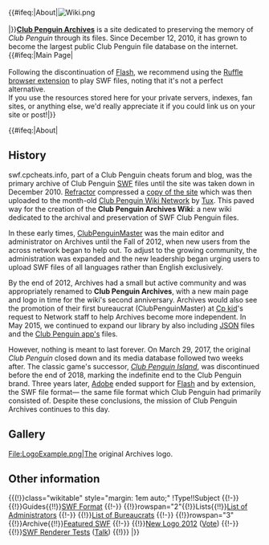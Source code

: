 {{#ifeq:{{PAGENAME}}|About|[[File:Wiki.png|center|link=]]<br><br>|}}[[Project:About|'''Club Penguin Archives''']] is a site dedicated to preserving the memory of ''Club Penguin'' through its files. Since December 12, 2010, it has grown to become the largest public Club Penguin file database on the internet. {{#ifeq:{{PAGENAME}}|Main Page|<br><br>Following the discontinuation of [[wikipedia:Adobe Flash|Flash]], we recommend using the <span class="plainlinks">[https://ruffle.rs Ruffle browser extension]</span> to play SWF files, noting that it's not a perfect alternative.<br>If you use the resources stored here for your private servers, indexes, fan sites, or anything else, we'd really appreciate it if you could link us on your site or post!|}}

{{#ifeq:{{PAGENAME}}|About|
==History==
swf.cpcheats.info, part of a Club Penguin cheats forum and blog, was the primary archive of Club Penguin [[wikipedia:SWF|SWF]] files until the site was taken down in December 2010. [[User:Refractor|Refractor]] compressed a [[Project:Mirror|copy of the site]] which was then uploaded to the month-old [[clubpenguinwiki:CPWN:Main Page|Club Penguin Wiki Network]] by [[User:Tux|Tux]]. This paved way for the creation of the '''Club Penguin Archives Wiki''': a new wiki dedicated to the archival and preservation of SWF Club Penguin files.

In these early times, [[User:ClubPenguinMaster|ClubPenguinMaster]] was the main editor and administrator on Archives until the Fall of 2012, when new users from the across network began to help out. To adjust to the growing community, the administration was expanded and the new leadership began urging users to upload SWF files of all languages rather than English exclusively.

By the end of 2012, Archives had a small but active community and was appropriately renamed to '''Club Penguin Archives''', with a new main page and logo in time for the wiki's second anniversary. Archives would also see the promotion of their first bureaucrat (ClubPenguinMaster) at [[User:CK|Cp kid]]'s request to Network staff to help Archives become more independent. In May 2015, we continued to expand our library by also including [[wikipedia:JSON|JSON]] files and the [[clubpenguinwiki:Club Penguin (app)|Club Penguin app's]] files.

However, nothing is meant to last forever. On March 29, 2017, the original ''Club Penguin'' closed down and its media database followed two weeks after. The classic game's successor, [[clubpenguinwiki:Club Penguin Island (game)|''Club Penguin Island'']], was discontinued before the end of 2018, marking the indefinite end to the Club Penguin brand. Three years later, [[wikipedia:Adobe Inc.|Adobe]] ended support for [[wikipedia:Adobe Flash|Flash]] and by extension, the SWF file format— the same file format which Club Penguin had primarily consisted of. Despite these conclusions, the mission of Club Penguin Archives continues to this day.

==Gallery==
<gallery>
File:LogoExample.png|The original Archives logo. 
</gallery>

==Other information==
{{(!}}class="wikitable" style="margin: 1em auto;"
!Type!!Subject
{{!-}}
{{!}}Guides{{!!}}[[Project:SWF Format|SWF Format]]
{{!-}}
{{!}}rowspan="2"{{!}}Lists{{!!}}[[Project:List of Administrators|List of Administrators]]
{{!-}}
{{!}}[[Project:List of Bureaucrats|List of Bureaucrats]]
{{!-}}
{{!}}rowspan="3"{{!}}Archive{{!!}}[[Project:Featured SWF|Featured SWF]]
{{!-}}
{{!}}[[Project:New Logo 2012|New Logo 2012]] ([[Project talk:New Logo 2012|Vote]])
{{!-}}
{{!}}[[Project:SWF Renderer|SWF Renderer Tests]] ([[Project talk:SWF Renderer|Talk]])
{{!)}}
|}}

